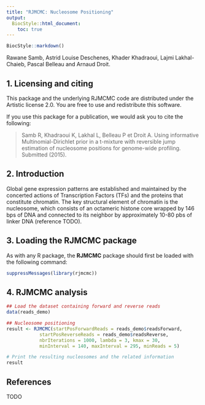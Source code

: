 ```yaml
---
title: "RJMCMC: Nucleosome Positioning"
output:
  BiocStyle::html_document:
    toc: true
---
```


<!--
%\VignetteEngine{knitr::rmarkdown}
%\VignettePackage{rjmcmc}
%\VignetteIndexEntry{rjmcmc: nucleosome positioning}
-->

```r
BiocStyle::markdown()
```

Rawane Samb, Astrid Louise Deschenes, Khader Khadraoui, Lajmi Lakhal-Chaieb, 
Pascal Belleau and Arnaud Droit.

## 1. Licensing and citing

This package and the underlying RJMCMC code are distributed 
under the Artistic license 2.0. You are free to use and redistribute 
this software. 

If you use this package for a publication, we would ask you to cite the
following:

> Samb R, Khadraoui K, Lakhal L, Belleau P et Droit A. Using informative 
> Multinomial-Dirichlet prior in a t-mixture with reversible jump estimation 
> of nucleosome positions for genome-wide profiling. Submitted (2015). 

## 2. Introduction

Global gene expression patterns are established and maintained by the 
concerted actions of Transcription Factors (TFs) and the proteins that 
constitute chromatin. The key structural element of chromatin is the 
nucleosome, which consists of an octameric histone core wrapped by 146 bps 
of DNA and connected to its neighbor by approximately 10-80 pbs of linker 
DNA (reference TODO).

## 3. Loading the RJMCMC package

As with any R package, the **RJMCMC** package should first be loaded with 
the following command:

```r
suppressMessages(library(rjmcmc))
```

## 4. RJMCMC analysis

```r
## Load the dataset containing forward and reverse reads
data(reads_demo)

## Nucleosome positioning
result <- RJMCMC(startPosForwardReads = reads_demo$readsForward,
            startPosReverseReads = reads_demo$readsReverse,
            nbrIterations = 1000, lambda = 3, kmax = 30,
            minInterval = 140, maxInterval = 295, minReads = 5)

# Print the resulting nucleosomes and the related information
result
```

## References

TODO
